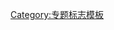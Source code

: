 {{WPBannerMeta
|PROJECT = 地图
 |BANNER_NAME = Template:WikiProject Maps
 |substcheck=<includeonly>{{subst:</includeonly><includeonly>substcheck}}</includeonly>
 |small={{{small|}}}
|category = {{{category|¬}}}
|category_trad = yes
 |listas={{{listas|}}}
|IMAGE_LEFT = Topographic map example.png

|QUALITY_SCALE       = extended
 |class={{{class|}}}
 |importance={{{importance|}}}
 |auto={{{auto|}}}

|ASSESSMENT_LINK     = 
|COMMENTS            = yes
 |COMMENTS_CAT       = 
 |COMMENTS_FORCE     = yes

|MAIN_ARTICLE     = [[地图]]
|PORTAL           = 地图
|PORTAL_IMG       = BlankMap-World.svg

}}<noinclude>{{documentation}}[[Category:专题标志模板]]</noinclude>